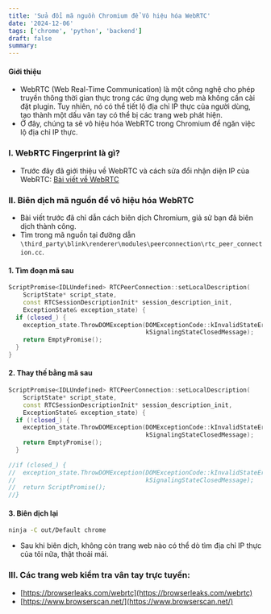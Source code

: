 ```yaml
---
title: 'Sửa đổi mã nguồn Chromium để Vô hiệu hóa WebRTC'
date: '2024-12-06'
tags: ['chrome', 'python', 'backend']
draft: false
summary: 
---
```


#### Giới thiệu

* WebRTC (Web Real-Time Communication) là một công nghệ cho phép truyền thông thời gian thực trong các ứng dụng web mà không cần cài đặt plugin. Tuy nhiên, nó có thể tiết lộ địa chỉ IP thực của người dùng, tạo thành một dấu vân tay có thể bị các trang web phát hiện.
* Ở đây, chúng ta sẽ vô hiệu hóa WebRTC trong Chromium để ngăn việc lộ địa chỉ IP thực.

### I. WebRTC Fingerprint là gì?

* Trước đây đã giới thiệu về WebRTC và cách sửa đổi nhận diện IP của WebRTC: [Bài viết về WebRTC](https://blog.csdn.net/w1101662433/article/details/138001797)

### II. Biên dịch mã nguồn để vô hiệu hóa WebRTC

* Bài viết trước đã chỉ dẫn cách biên dịch Chromium, giả sử bạn đã biên dịch thành công.
* Tìm trong mã nguồn tại đường dẫn `\third_party\blink\renderer\modules\peerconnection\rtc_peer_connection.cc`.

#### 1. Tìm đoạn mã sau

```cpp
ScriptPromise<IDLUndefined> RTCPeerConnection::setLocalDescription(
    ScriptState* script_state,
    const RTCSessionDescriptionInit* session_description_init,
    ExceptionState& exception_state) {
  if (closed_) {
    exception_state.ThrowDOMException(DOMExceptionCode::kInvalidStateError,
                                      kSignalingStateClosedMessage);
    return EmptyPromise();
  }
}
```

#### 2. Thay thế bằng mã sau

```cpp
ScriptPromise<IDLUndefined> RTCPeerConnection::setLocalDescription(
    ScriptState* script_state,
    const RTCSessionDescriptionInit* session_description_init,
    ExceptionState& exception_state) {
  if (!closed_) {
    exception_state.ThrowDOMException(DOMExceptionCode::kInvalidStateError,
                                      kSignalingStateClosedMessage);
    return EmptyPromise();
  }
  
//if (closed_) {
//  exception_state.ThrowDOMException(DOMExceptionCode::kInvalidStateError,
//                                    kSignalingStateClosedMessage);
//  return ScriptPromise();
//}
```

#### 3. Biên dịch lại

```bash
ninja -C out/Default chrome
```

* Sau khi biên dịch, không còn trang web nào có thể dò tìm địa chỉ IP thực của tôi nữa, thật thoải mái.

### III. Các trang web kiểm tra vân tay trực tuyến:

* [https://browserleaks.com/webrtc](https://browserleaks.com/webrtc)
* [https://www.browserscan.net/](https://www.browserscan.net/)